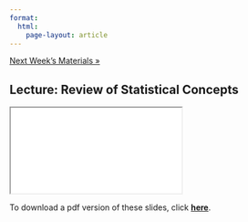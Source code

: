```yaml
---
format: 
  html:
    page-layout: article
---
```


<div class = "prev-next-container">
<a class="prev-next" href="05-lecture-page.html">Next Week's Materials &raquo;</a>
</div>

## Lecture: Review of Statistical Concepts

<iframe src="04-lecture-slides.html" name="04-lecture-slides"></iframe>

To download a pdf version of these slides, click <a href="04-lecture-slides.pdf" download target="_blank" rel="noopener noreferrer"><strong>here</strong></a>.



